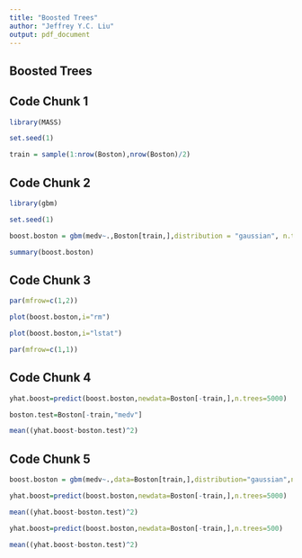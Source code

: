 ```yaml
---
title: "Boosted Trees"
author: "Jeffrey Y.C. Liu"
output: pdf_document
---
```


## Boosted Trees
## Code Chunk 1
```r

library(MASS)

set.seed(1)

train = sample(1:nrow(Boston),nrow(Boston)/2)
```


## Code Chunk 2
```r
library(gbm)

set.seed(1)

boost.boston = gbm(medv~.,Boston[train,],distribution = "gaussian", n.trees=5000,interaction.depth=4)

summary(boost.boston)
```

## Code Chunk 3
```r
par(mfrow=c(1,2))

plot(boost.boston,i="rm")

plot(boost.boston,i="lstat")

par(mfrow=c(1,1))
```

## Code Chunk 4
```r
yhat.boost=predict(boost.boston,newdata=Boston[-train,],n.trees=5000)

boston.test=Boston[-train,"medv"]

mean((yhat.boost-boston.test)^2)
```

## Code Chunk 5
```r
boost.boston = gbm(medv~.,data=Boston[train,],distribution="gaussian",n.trees=5000,interaction.depth=4,shrinkage=0.2,verbose=F)

yhat.boost=predict(boost.boston,newdata=Boston[-train,],n.trees=5000)

mean((yhat.boost-boston.test)^2)

yhat.boost=predict(boost.boston,newdata=Boston[-train,],n.trees=500)

mean((yhat.boost-boston.test)^2)
```

